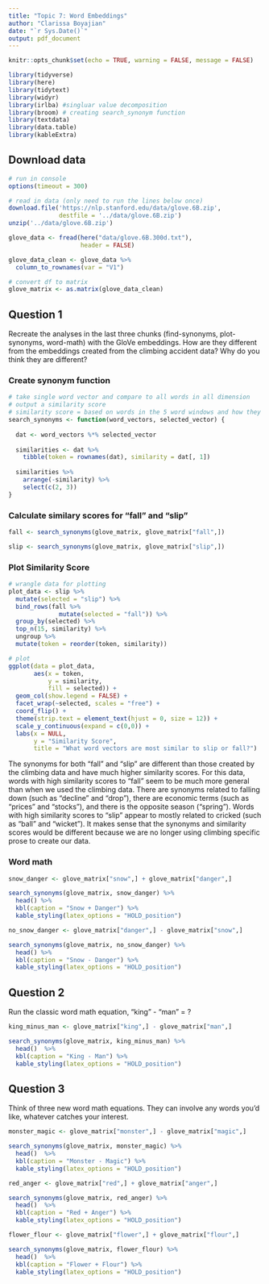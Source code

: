 ```yaml
---
title: "Topic 7: Word Embeddings"
author: "Clarissa Boyajian"
date: "`r Sys.Date()`"
output: pdf_document
---
```


```r
knitr::opts_chunk$set(echo = TRUE, warning = FALSE, message = FALSE)

library(tidyverse)
library(here)
library(tidytext)
library(widyr)
library(irlba) #singluar value decomposition
library(broom) # creating search_synonym function
library(textdata)
library(data.table)
library(kableExtra)
```


## Download data

```r
# run in console
options(timeout = 300)

# read in data (only need to run the lines below once)
download.file('https://nlp.stanford.edu/data/glove.6B.zip', 
              destfile = '../data/glove.6B.zip')
unzip('../data/glove.6B.zip')
```


```r
glove_data <- fread(here("data/glove.6B.300d.txt"), 
                    header = FALSE)

glove_data_clean <- glove_data %>%
  column_to_rownames(var = "V1")

# convert df to matrix
glove_matrix <- as.matrix(glove_data_clean)
```


## Question 1
Recreate the analyses in the last three chunks (find-synonyms, plot-synonyms, word-math) with the GloVe embeddings. How are they different from the embeddings created from the climbing accident data? Why do you think they are different?

### Create synonym function

```r
# take single word vector and compare to all words in all dimension
# output a similarity score
# similarity score = based on words in the 5 word windows and how they occur together
search_synonyms <- function(word_vectors, selected_vector) {
  
  dat <- word_vectors %*% selected_vector
  
  similarities <- dat %>%
    tibble(token = rownames(dat), similarity = dat[, 1])
  
  similarities %>%
    arrange(-similarity) %>%
    select(c(2, 3))
}
```

### Calculate similary scores for "fall" and "slip"

```r
fall <- search_synonyms(glove_matrix, glove_matrix["fall",])

slip <- search_synonyms(glove_matrix, glove_matrix["slip",])
```



### Plot Similarity Score

```r
# wrangle data for plotting
plot_data <- slip %>%
  mutate(selected = "slip") %>%
  bind_rows(fall %>%
              mutate(selected = "fall")) %>%
  group_by(selected) %>%
  top_n(15, similarity) %>%
  ungroup %>%
  mutate(token = reorder(token, similarity))
```


```r
# plot 
ggplot(data = plot_data,
       aes(x = token, 
           y = similarity, 
           fill = selected)) +
  geom_col(show.legend = FALSE) +
  facet_wrap(~selected, scales = "free") +
  coord_flip() +
  theme(strip.text = element_text(hjust = 0, size = 12)) +
  scale_y_continuous(expand = c(0,0)) +
  labs(x = NULL, 
       y = "Similarity Score",
       title = "What word vectors are most similar to slip or fall?")
```


The synonyms for both "fall" and "slip" are different than those created by the climbing data and have much higher similarity scores. For this data, words with high similarity scores to "fall" seem to be much more general than when we used the climbing data. There are synonyms related to falling down (such as "decline" and "drop"), there are economic terms (such as "prices" and "stocks"), and there is the opposite season ("spring"). Words with high similarity scores to "slip" appear to mostly related to cricked (such as "ball" and "wicket"). It makes sense that the synonyms and similarity scores would be different because we are no longer using climbing specific prose to create our data.


### Word math

```r
snow_danger <- glove_matrix["snow",] + glove_matrix["danger",] 

search_synonyms(glove_matrix, snow_danger) %>% 
  head() %>% 
  kbl(caption = "Snow + Danger") %>% 
  kable_styling(latex_options = "HOLD_position")
```

```r
no_snow_danger <- glove_matrix["danger",] - glove_matrix["snow",] 

search_synonyms(glove_matrix, no_snow_danger) %>% 
  head() %>% 
  kbl(caption = "Snow - Danger") %>% 
  kable_styling(latex_options = "HOLD_position")
```


## Question 2
Run the classic word math equation, “king” - “man” = ?

```r
king_minus_man <- glove_matrix["king",] - glove_matrix["man",] 

search_synonyms(glove_matrix, king_minus_man) %>% 
  head()  %>% 
  kbl(caption = "King - Man") %>% 
  kable_styling(latex_options = "HOLD_position")
```


## Question 3
Think of three new word math equations. They can involve any words you’d like, whatever catches your interest.

```r
monster_magic <- glove_matrix["monster",] - glove_matrix["magic",] 

search_synonyms(glove_matrix, monster_magic) %>% 
  head()  %>% 
  kbl(caption = "Monster - Magic") %>% 
  kable_styling(latex_options = "HOLD_position")
```


```r
red_anger <- glove_matrix["red",] + glove_matrix["anger",] 

search_synonyms(glove_matrix, red_anger) %>% 
  head()  %>% 
  kbl(caption = "Red + Anger") %>% 
  kable_styling(latex_options = "HOLD_position")
```

```r
flower_flour <- glove_matrix["flower",] + glove_matrix["flour",] 

search_synonyms(glove_matrix, flower_flour) %>% 
  head()  %>% 
  kbl(caption = "Flower + Flour") %>% 
  kable_styling(latex_options = "HOLD_position")
```
